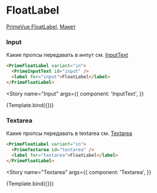 

<Meta title="Prime/Form/FloatLabel" />

# FloatLabel

[PrimeVue FloatLabel](https://primevue.org/floatlabel), [Макет](<https://www.figma.com/design/4TYeki0MDLhfPGJstbIicf/UI-kit-PrimeFace-(DS)?node-id=2168-9279&m=dev>)

### Input

Какие пропсы передавать в инпут см. [InputText](/docs/prime-form-inputtext--primary)

```html dark
<PrimeFloatLabel variant="in">
  <PrimeInputText id="input" />
  <label for="input">FloatLabel</label>
</PrimeFloatLabel>
```

<Story
  name="Input"
  args={{
    component: 'InputText',
  }}
>
  {Template.bind({})}
</Story>

### Textarea

Какие пропсы передавать в textarea см. [Textarea](/docs/prime-form-textarea--primary)

```html dark
<PrimeFloatLabel variant="in">
  <PrimeTextarea id="textarea" />
  <label for="textarea">FloatLabel</label>
</PrimeFloatLabel>
```

<Story
  name="Textarea"
  args={{
    component: 'Textarea',
  }}
>
  {Template.bind({})}
</Story>
